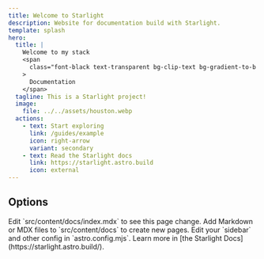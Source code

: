 ```yaml
---
title: Welcome to Starlight
description: Website for documentation build with Starlight.
template: splash
hero:
  title: |
    Welcome to my stack
    <span
      class="font-black text-transparent bg-clip-text bg-gradient-to-b from-yellow-700 to-yellow-400 dark:from-yellow-500 dark:to-yellow-200"
    >
      Documentation
    </span>
  tagline: This is a Starlight project!
  image:
    file: ../../assets/houston.webp
  actions:
    - text: Start exploring
      link: /guides/example
      icon: right-arrow
      variant: secondary
    - text: Read the Starlight docs
      link: https://starlight.astro.build
      icon: external
---
```



## Options

<CardGrid stagger>
  <Card title="Update content" icon="pencil">
    Edit `src/content/docs/index.mdx` to see this page change.
  </Card>
  <Card title="Add new content" icon="add-document">
    Add Markdown or MDX files to `src/content/docs` to create new pages.
  </Card>
  <Card title="Configure your site" icon="setting">
    Edit your `sidebar` and other config in `astro.config.mjs`.
  </Card>
  <Card title="Read the docs" icon="open-book">
    Learn more in [the Starlight Docs](https://starlight.astro.build/).
  </Card>
</CardGrid>
